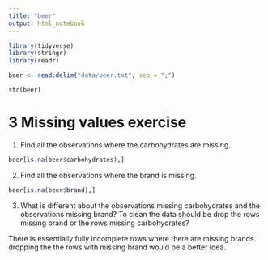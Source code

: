 ```yaml
---
title: "beer"
output: html_notebook
---
```


```r
library(tidyverse)
library(stringr)
library(readr)
```

```r
beer <- read.delim("data/beer.txt", sep = ";")
```

```r
str(beer)
```

# 3 Missing values exercise

1. Find all the observations where the carbohydrates are missing.

```r
beer[is.na(beer$carbohydrates),]
```


2. Find all the observations where the brand is missing.

```r
beer[is.na(beer$brand),]
```


3. What is different about the observations missing carbohydrates and the observations missing brand? To clean the data should be drop the rows missing brand or the rows missing carbohydrates?

There is essentially fully incomplete rows where there are missing brands. 
dropping the the rows with missing brand would be a better idea. 


